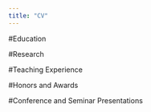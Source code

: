 ```yaml
---
title: "CV"
---
```


#Education

#Research

#Teaching Experience

#Honors and Awards

#Conference and Seminar Presentations 